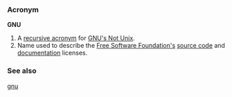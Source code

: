 ===Acronym===
'''GNU'''

#A [[recursive acronym]] for [[w:GNU|GNU's Not Unix]].
#Name used to describe the [[w:Free Software Foundation|Free Software Foundation's]] [[source code]] and [[document]]ation licenses.

===See also===
[[gnu]]